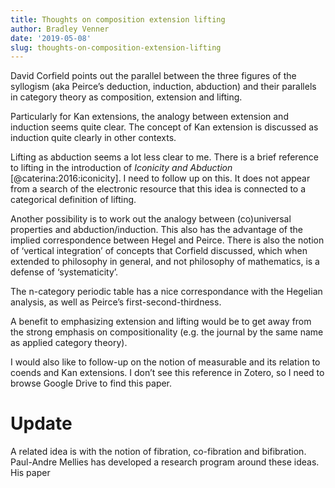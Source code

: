 ```yaml
---
title: Thoughts on composition extension lifting
author: Bradley Venner
date: '2019-05-08'
slug: thoughts-on-composition-extension-lifting
---
```


David Corfield points out the parallel between the three figures of the syllogism (aka Peirce's deduction, induction, abduction) and their parallels in category theory as composition, extension and lifting.  

Particularly for Kan extensions, the analogy between extension and induction seems quite clear.  The concept of Kan extension is discussed as induction quite clearly in other contexts.

Lifting as abduction seems a lot less clear to me.  There is a brief reference to lifting in the introduction of *Iconicity and Abduction* [@caterina:2016:iconicity].  I need to follow up on this.  It does not appear from a search of the electronic resource that this idea is connected to a categorical definition of lifting.

Another possibility is to work out the analogy between (co)universal properties and abduction/induction.  This also has the advantage of the implied correspondence between Hegel and Peirce.  There is also the notion of 'vertical integration' of concepts that Corfield discussed, which when extended to philosophy in general, and not philosophy of mathematics, is a defense of 'systematicity'.

The n-category periodic table has a nice correspondance with the Hegelian analysis, as well as Peirce's first-second-thirdness.  

A benefit to emphasizing extension and lifting would be to get away from the strong emphasis on compositionality (e.g. the journal by the same name as applied category theory).

I would also like to follow-up on the notion of measurable and its relation to coends and Kan extensions.  I don't see this reference in Zotero, so I need to browse Google Drive to find this paper.

# Update

A related idea is with the notion of fibration, co-fibration and bifibration.  Paul-Andre Mellies has developed a research program around these ideas.  His paper
